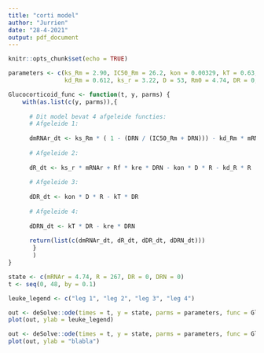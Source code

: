 ```yaml
---
title: "corti model"
author: "Jurrien"
date: "28-4-2021"
output: pdf_document
---
```


```r
knitr::opts_chunk$set(echo = TRUE)
```

```r
parameters <- c(ks_Rm = 2.90, IC50_Rm = 26.2, kon = 0.00329, kT = 0.63, kre = 0.57, Rf = 0.49, kd_R = 0.0572,
                kd_Rm = 0.612, ks_r = 3.22, D = 53, Rm0 = 4.74, DR = 0, DRN = 0)

Glucocorticoid_func <- function(t, y, parms) {
    with(as.list(c(y, parms)),{
      
      # Dit model bevat 4 afgeleide functies:
      # Afgeleide 1:
  
      dmRNAr_dt <- ks_Rm * ( 1 - (DRN / (IC50_Rm + DRN))) - kd_Rm * mRNAr
  
      # Afgeleide 2:
  
      dR_dt <- ks_r * mRNAr + Rf * kre * DRN - kon * D * R - kd_R * R
      
      # Afgeleide 3:
  
      dDR_dt <- kon * D * R - kT * DR
  
      # Afgeleide 4:
  
      dDRN_dt <- kT * DR - kre * DRN
      
      return(list(c(dmRNAr_dt, dR_dt, dDR_dt, dDRN_dt)))
       }
       )
}

state <- c(mRNAr = 4.74, R = 267, DR = 0, DRN = 0)
t <- seq(0, 48, by = 0.1)

leuke_legend <- c("leg 1", "leg 2", "leg 3", "leg 4")

out <- deSolve::ode(times = t, y = state, parms = parameters, func = Glucocorticoid_func, method = "lsoda")
plot(out, ylab = leuke_legend)
```
```r
out <- deSolve::ode(times = t, y = state, parms = parameters, func = Glucocorticoid_func, method = "euler")
plot(out, ylab = "blabla")
```

